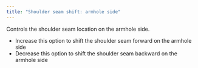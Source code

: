 ```yaml
---
title: "Shoulder seam shift: armhole side"
---
```


Controls the shoulder seam location on the armhole side.

- Increase this option to shift the shoulder seam forward on the armhole side
- Decrease this option to shift the shoulder seam backward on the armhole side

